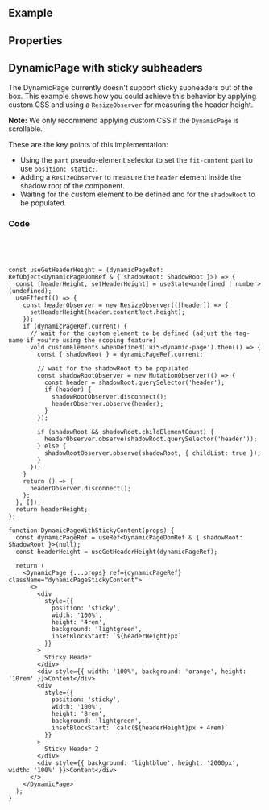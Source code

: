
<Meta of={ComponentStories} />

<DocsHeader />

## Example

<Canvas of={ComponentStories.Default} />

## Properties

<ControlsWithNote of={ComponentStories.Default} />

## DynamicPage with sticky subheaders

The DynamicPage currently doesn't support sticky subheaders out of the box.
This example shows how you could achieve this behavior by applying custom CSS and using a `ResizeObserver` for measuring the header height.

**Note:** We only recommend applying custom CSS if the `DynamicPage` is scrollable.

<Canvas of={ComponentStories.StickyContentHeaders} sourceState="none" />

These are the key points of this implementation:

- Using the `part` pseudo-element selector to set the `fit-content` part to use `position: static;`.
- Adding a `ResizeObserver` to measure the `header` element inside the shadow root of the component.
- Waiting for the custom element to be defined and for the `shadowRoot` to be populated.

### Code

```css
.dynamicPageStickyContent::part(fit-content) {
  position: static;
}
```

```tsx
const useGetHeaderHeight = (dynamicPageRef: RefObject<DynamicPageDomRef & { shadowRoot: ShadowRoot }>) => {
  const [headerHeight, setHeaderHeight] = useState<undefined | number>(undefined);
  useEffect(() => {
    const headerObserver = new ResizeObserver(([header]) => {
      setHeaderHeight(header.contentRect.height);
    });
    if (dynamicPageRef.current) {
      // wait for the custom element to be defined (adjust the tag-name if you're using the scoping feature)
      void customElements.whenDefined('ui5-dynamic-page').then(() => {
        const { shadowRoot } = dynamicPageRef.current;

        // wait for the shadowRoot to be populated
        const shadowRootObserver = new MutationObserver(() => {
          const header = shadowRoot.querySelector('header');
          if (header) {
            shadowRootObserver.disconnect();
            headerObserver.observe(header);
          }
        });

        if (shadowRoot && shadowRoot.childElementCount) {
          headerObserver.observe(shadowRoot.querySelector('header'));
        } else {
          shadowRootObserver.observe(shadowRoot, { childList: true });
        }
      });
    }
    return () => {
      headerObserver.disconnect();
    };
  }, []);
  return headerHeight;
};

function DynamicPageWithStickyContent(props) {
  const dynamicPageRef = useRef<DynamicPageDomRef & { shadowRoot: ShadowRoot }>(null);
  const headerHeight = useGetHeaderHeight(dynamicPageRef);

  return (
    <DynamicPage {...props} ref={dynamicPageRef} className="dynamicPageStickyContent">
      <>
        <div
          style={{
            position: 'sticky',
            width: '100%',
            height: '4rem',
            background: 'lightgreen',
            insetBlockStart: `${headerHeight}px`
          }}
        >
          Sticky Header
        </div>
        <div style={{ width: '100%', background: 'orange', height: '10rem' }}>Content</div>
        <div
          style={{
            position: 'sticky',
            width: '100%',
            height: '8rem',
            background: 'lightgreen',
            insetBlockStart: `calc(${headerHeight}px + 4rem)`
          }}
        >
          Sticky Header 2
        </div>
        <div style={{ background: 'lightblue', height: '2000px', width: '100%' }}>Content</div>
      </>
    </DynamicPage>
  );
}
```

<Footer />
